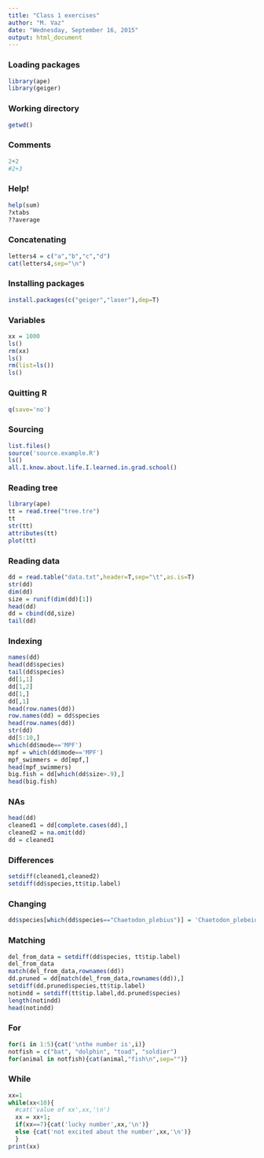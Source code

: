 ```yaml
---
title: "Class 1 exercises"
author: "M. Vaz"
date: "Wednesday, September 16, 2015"
output: html_document
---
```

### Loading packages

```r
library(ape)
library(geiger)
```

### Working directory
```r
getwd()
```

### Comments
```r
2+2
#2+3
```


### Help!
```r
help(sum)
?xtabs
??average
```


### Concatenating
```r
letters4 = c("a","b","c","d")
cat(letters4,sep="\n")
```


### Installing packages
```r
install.packages(c("geiger","laser"),dep=T)
```


### Variables
```r
xx = 1000
ls()
rm(xx)
ls()
rm(list=ls())
ls()
```

### Quitting R
```r
q(save='no')
```

### Sourcing
```r
list.files()
source('source.example.R')
ls()
all.I.know.about.life.I.learned.in.grad.school()
```

### Reading tree
```r
library(ape)
tt = read.tree("tree.tre")
tt
str(tt)
attributes(tt)
plot(tt)
```

### Reading data
```r
dd = read.table("data.txt",header=T,sep="\t",as.is=T)
str(dd)
dim(dd)
size = runif(dim(dd)[1])
head(dd)
dd = cbind(dd,size)
tail(dd)
```


### Indexing
```r
names(dd)
head(dd$species)
tail(dd$species)
dd[1,1]
dd[1,2]
dd[1,]
dd[,1]
head(row.names(dd))
row.names(dd) = dd$species
head(row.names(dd))
str(dd)
dd[5:10,]
which(dd$mode=='MPF')
mpf = which(dd$mode=='MPF')
mpf_swimmers = dd[mpf,]
head(mpf_swimmers)
big.fish = dd[which(dd$size>.9),]
head(big.fish)
```


### NAs
```r
head(dd)
cleaned1 = dd[complete.cases(dd),]
cleaned2 = na.omit(dd)
dd = cleaned1
```


### Differences
```r
setdiff(cleaned1,cleaned2)
setdiff(dd$species,tt$tip.label)
```

### Changing
```r
dd$species[which(dd$species=="Chaetodon_plebius")] = 'Chaetodon_plebeius'
```

### Matching
```r
del_from_data = setdiff(dd$species, tt$tip.label)
del_from_data
match(del_from_data,rownames(dd))
dd.pruned = dd[match(del_from_data,rownames(dd)),]
setdiff(dd.pruned$species,tt$tip.label)
notindd = setdiff(tt$tip.label,dd.pruned$species)
length(notindd)
head(notindd)
```

### For
```r
for(i in 1:5){cat('\nthe number is',i)}
notfish = c("bat", "dolphin", "toad", "soldier")
for(animal in notfish){cat(animal,"fish\n",sep="")}
```

### While
```r
xx=1
while(xx<10){
  #cat('value of xx',xx,'\n')
  xx = xx+1;
  if(xx==7){cat('lucky number',xx,'\n')}
  else {cat('not excited about the number',xx,'\n')}
  }
print(xx)
```

### 
```r

```

### 
```r

```

### 
```r

```